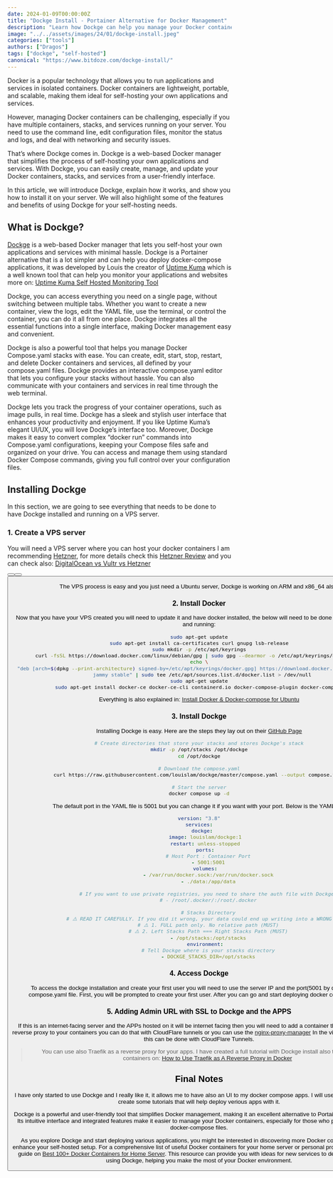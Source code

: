 ```yaml
---
date: 2024-01-09T00:00:00Z
title: "Dockge Install - Portainer Alternative for Docker Management"
description: "Learn how Dockge can help you manage your Docker containers, stacks, and services with ease. Dockge is a web-based Docker manager that lets you self-host your own applications and services with minimal hassle."
image: "../../assets/images/24/01/dockge-install.jpeg"
categories: ["tools"]
authors: ["Dragos"]
tags: ["dockge", "self-hosted"]
canonical: "https://www.bitdoze.com/dockge-install/"
---
```



Docker is a popular technology that allows you to run applications and services in isolated containers. Docker containers are lightweight, portable, and scalable, making them ideal for self-hosting your own applications and services.

However, managing Docker containers can be challenging, especially if you have multiple containers, stacks, and services running on your server. You need to use the command line, edit configuration files, monitor the status and logs, and deal with networking and security issues.

That’s where Dockge comes in. Dockge is a web-based Docker manager that simplifies the process of self-hosting your own applications and services. With Dockge, you can easily create, manage, and update your Docker containers, stacks, and services from a user-friendly interface.

In this article, we will introduce Dockge, explain how it works, and show you how to install it on your server. We will also highlight some of the features and benefits of using Dockge for your self-hosting needs.

## What is Dockge?

[Dockge](https://github.com/louislam/dockge) is a web-based Docker manager that lets you self-host your own applications and services with minimal hassle. Dockge is a Portainer alternative that is a lot simpler and can help you deploy docker-compose applications, it was developed by Louis the creator of [Uptime Kuma](https://github.com/louislam/uptime-kuma) which is a well known tool that can help you monitor your applications and websites more on: [Uptime Kuma Self Hosted Monitoring Tool](https://www.bitdoze.com/uptime-kuma-tool/)

<Picture
  src={imag1}
  alt="Dockge UI"
/>

Dockge, you can access everything you need on a single page, without switching between multiple tabs. Whether you want to create a new container, view the logs, edit the YAML file, use the terminal, or control the container, you can do it all from one place. Dockge integrates all the essential functions into a single interface, making Docker management easy and convenient.

Dockge is also a powerful tool that helps you manage Docker Compose.yaml stacks with ease. You can create, edit, start, stop, restart, and delete Docker containers and services, all defined by your compose.yaml files. Dockge provides an interactive compose.yaml editor that lets you configure your stacks without hassle. You can also communicate with your containers and services in real time through the web terminal.

Dockge lets you track the progress of your container operations, such as image pulls, in real time. Dockge has a sleek and stylish user interface that enhances your productivity and enjoyment. If you like Uptime Kuma’s elegant UI/UX, you will love Dockge’s interface too. Moreover, Dockge makes it easy to convert complex “docker run” commands into Compose.yaml configurations, keeping your Compose files safe and organized on your drive. You can access and manage them using standard Docker Compose commands, giving you full control over your configuration files.

<Picture
  src={imag2}
  alt="Dockge Container"
/>

## Installing Dockge

In this section, we are going to see everything that needs to be done to have Dockge installed and running on a VPS server.

<YouTubeEmbed url="https://www.youtube.com/embed/ouyOyAqRDyI" label="Dockge" />

### 1. Create a VPS server

You will need a VPS server where you can host your docker containers I am recommending [Hetzner](https://go.bitdoze.com/hetzner), for more details check this [Hetzner Review](https://www.wpdoze.com/hetzner-cloud-review/) and you can check also: [DigitalOcean vs Vultr vs Hetzner](https://www.wpdoze.com/digitalocean-vs-vultr-vs-hetzner/)

<Button link="https://go.bitdoze.com/do" text="DigitalOcean $100 Free" />
<Button link="https://go.bitdoze.com/vultr" text="Vultr $100 Free" />
<Button link="https://go.bitdoze.com/hetzner" text="Hetzner €⁠20 Free" />

The VPS process is easy and you just need a Ubuntu server, Dockge is working on ARM and x86_64 also.

### 2. Install Docker

Now that you have your VPS created you will need to update it and have docker installed, the below will need to be done to have docker UP and running:

```sh
sudo apt-get update
sudo apt-get install ca-certificates curl gnupg lsb-release
sudo mkdir -p /etc/apt/keyrings
curl -fsSL https://download.docker.com/linux/debian/gpg | sudo gpg --dearmor -o /etc/apt/keyrings/docker.gpg
echo \
  "deb [arch=$(dpkg --print-architecture) signed-by=/etc/apt/keyrings/docker.gpg] https://download.docker.com/linux/ubuntu \
  jammy stable" | sudo tee /etc/apt/sources.list.d/docker.list > /dev/null
sudo apt-get update
sudo apt-get install docker-ce docker-ce-cli containerd.io docker-compose-plugin docker-compose
```

Everything is also explained in: [Install Docker & Docker-compose for Ubuntu](https://www.bitdoze.com/install-docker-ubuntu-arm/)

### 3. Install Dockge

Installing Dockge is easy. Here are the steps they lay out on their [GitHub Page](https://github.com/louislam/dockge?l#basic)

```sh
# Create directories that store your stacks and stores Dockge's stack
mkdir -p /opt/stacks /opt/dockge
cd /opt/dockge

# Download the compose.yaml
curl https://raw.githubusercontent.com/louislam/dockge/master/compose.yaml --output compose.yaml

# Start the server
docker compose up -d
```

The default port in the YAML file is 5001 but you can change it if you want with your port. Below is the YAML file:

```yaml
version: "3.8"
services:
  dockge:
    image: louislam/dockge:1
    restart: unless-stopped
    ports:
      # Host Port : Container Port
      - 5001:5001
    volumes:
      - /var/run/docker.sock:/var/run/docker.sock
      - ./data:/app/data

      # If you want to use private registries, you need to share the auth file with Dockge:
      # - /root/.docker/:/root/.docker

      # Stacks Directory
      # ⚠️ READ IT CAREFULLY. If you did it wrong, your data could end up writing into a WRONG PATH.
      # ⚠️ 1. FULL path only. No relative path (MUST)
      # ⚠️ 2. Left Stacks Path === Right Stacks Path (MUST)
      - /opt/stacks:/opt/stacks
    environment:
      # Tell Dockge where is your stacks directory
      - DOCKGE_STACKS_DIR=/opt/stacks
```

### 4. Access Dockge

To access the dockge installation and create your first user you will need to use the server IP and the port(5001 by default) in the compose.yaml file. First, you will be prompted to create your first user. After you can go and start deploying docker compose apps.

<Picture
  src={imag3}
  alt="Dockge Add Compose"
/>

### 5. Adding Admin URL with SSL to Dockge and the APPS

If this is an internet-facing server and the APPs hosted on it will be internet facing then you will need to add a container that is handling the reverse proxy to your containers you can do that with CloudFlare tunnels or you can use the [nginx-proxy-manager](https://nginxproxymanager.com/)
In the video we will see how this can be done with CloudFlare Tunnels.

> You can use also Traefik as a reverse proxy for your apps. I have created a full tutorial with Dockge install also to manage your containers on: [How to Use Traefik as A Reverse Proxy in Docker](https://www.bitdoze.com/traefik-proxy-docker/)

## Final Notes

I have only started to use Dockge and I really like it, it allows me to have also an UI to my docker compose apps. I will use it starting now and create some tutorials that will help deploy verious apps with it.

Dockge is a powerful and user-friendly tool that simplifies Docker management, making it an excellent alternative to Portainer for many users. Its intuitive interface and integrated features make it easier to manage your Docker containers, especially for those who prefer working with docker-compose files.

As you explore Dockge and start deploying various applications, you might be interested in discovering more Docker containers that can enhance your self-hosted setup. For a comprehensive list of useful Docker containers for your home server or personal projects, check out our guide on [Best 100+ Docker Containers for Home Server](https://www.bitdoze.com/docker-containers-home-server/). This resource can provide you with ideas for new services to deploy and manage using Dockge, helping you make the most of your Docker environment.
